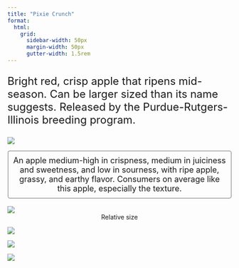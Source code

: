 ```yaml
---
title: "Pixie Crunch"
format:
  html: 
    grid:
      sidebar-width: 50px
      margin-width: 50px
      gutter-width: 1.5rem
---
```


:::{style="font-size: x-large;"}
Bright red, crisp apple that ripens mid-season. Can be larger sized than its name suggests. Released by the Purdue-Rutgers-Illinois breeding program.
:::

::: grid
::: g-col-4

![](img/transparentapples/pix-crop.png)

:::{style="font-size: large; border: 2px ridge Gainsboro; padding: 10px; border-radius: 5px;"}
<center>An apple medium-high in crispness, medium in juiciness and sweetness, and low in sourness, with ripe apple, grassy, and earthy flavor. Consumers on average like this apple, especially the texture.</center>
:::

<br>
![](img/PIX-crop.jpg)
<center>Relative size</center>

:::

::: g-col-6

![](img/websitefigs/Apple_Pixie Crunch.svg)



![](img/flavfigs/flavor_plot_Pixie Crunch.svg)
<br>

![](img/likingfigs/Liking_Pixie Crunch.svg)
:::
:::
  